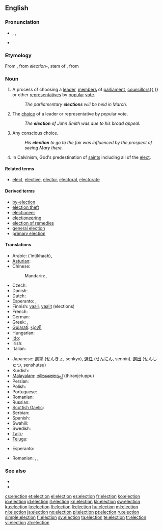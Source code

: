 {{slim-wikipedia|Election (disambiguation)}}
{{also|élection}}
==English==

===Pronunciation===
* {{enPR|ĭ-lĕk'shən}}, {{IPA|/ɪˈlekʃ(ə)n/}}, {{SAMPA|/I"lekS(@)n/}}
* {{audio|En-us-election.ogg|Audio (US)}}

===Etymology===
From {{etyl|xno}} {{term|eleccioun|lang=xno}}, from {{etyl|la}} ''election-'', stem of {{term|electio||lang=la|choice, selection}}, from {{term|eligo|eligere|lang=la|pluck out, choose}}

===Noun===
{{en-noun}}

# A process of choosing a [[leader]], [[member]]s of [[parliament]], [[councillor]]s{{,}} or other [[representative]]s by [[popular]] [[vote]].
#: ''The parliamentary '''elections''' will be held in March.''
# The [[choice]] of a leader or representative by popular vote.
#: ''The '''election''' of John Smith was due to his broad appeal.''
# Any conscious choice.
#: ''His '''election''' to go to the fair was influenced by the prospect of seeing Mary there.''
# {{theology}} In Calvinism, God's predestination of [[saints]] including all of the [[elect]].

====Related terms====
* [[elect]], [[elective]], [[elector]], [[electoral]], [[electorate]]

====Derived terms====
* [[by-election]]
* [[election theft]]
* [[electioneer]]
* [[electioneering]]
* [[election of remedies]]
* [[general election]]
* [[primary election]]

====Translations====
{{trans-top|process of choosing a new leader or representatives}}
* Arabic: {{t-|ar|انتخاب|m|alt=إنْتِخاب}} ('intikhaab), {{t-|ar|انتخابات}}
* [[Asturian]]: {{t|ast|eleicion|f}}
* Chinese:
*: Mandarin: {{t-|cmn|選舉|sc=Hani}}, {{t-|cmn|选举|tr=xuǎnjǔ|sc=Hani}}
* Czech: {{t+|cs|volba|f}}
* Danish: {{t-|da|valg|n}}
* Dutch: {{t+|nl|verkiezing|f}}
* Esperanto: {{t-|eo|elekto|xs=Esperanto}}, {{t|eo|balotado}}
* Finnish: [[vaali]], [[vaalit]] (elections)
* French: {{t+|fr|élection|f}}
* German: {{t+|de|Wahl|f}}
* Greek: {{t+|el|εκλογή|f|tr=eklogí}}, {{t|el|εκλογές|f|p|tr=eklogés}}
* [[Gujarati]]: [[ચૂંટણી]]
* Hungarian: {{t+|hu|választás}}
* [[Ido]]: {{t+|io|elekto|xs=Ido}}
* Irish: {{t-|ga|toghchán|m|xs=Irish}}
* Italian: {{t+|it|elezione|f}}
{{trans-mid}}
* Japanese: [[選挙]] (せんきょ, senkyo), [[選任]] (せんにん, sennin), [[選出]] (せんしゅつ, senshutsu)
* Kurdish: {{ku-Arab|[[هه‌ڵبژاردن]]}}
* [[Malayalam]]: [[തിരഞ്ഞെടുപ്പ്]] (thiranjetuppu)
* Persian: {{t|fa|انتخابات|sc=fa-Arab}}
* Polish: {{t+|pl|wybory|p}}
* Portuguese: {{t+|pt|eleição|f}}
* Romanian: {{t|ro|alegere|f}}
* Russian: {{t+|ru|выборы|m|p|tr=výbory}}
* [[Scottish Gaelic]]: {{t-|gd|taghadh|m|xs=Scottish Gaelic}}
* Serbian: {{t|sr|Izbori|p|tr=Izbori|sc=Cyrl}}
* Spanish: {{t-|es|elección|f}}
* Swahili: {{t+|sw|uchaguzi|xs=Swahili}}
* Swedish: {{t+|sv|val|n}}
* [[Tajik]]: {{t|tg|зинтихобот|sc=Cyrl}}
* [[Telugu]]: {{t|te|ఎన్నిక|tr=ennika}}
{{trans-bottom}}
{{trans-top|choice of a leader or representatives}}
* Esperanto: {{t|eo|elektado}}
{{trans-mid}}
* Romanian: {{t|ro|alegere|f}}, {{t|ro|selecție|f}}, {{t|ro|desemnare|f}}
{{trans-bottom}}
{{trans-top|conscious choice}}
{{trans-mid}}
{{trans-bottom}}

===See also===
* {{pedia|Election}}
* {{pedia|Predestination}}

[[cs:election]]
[[et:election]]
[[el:election]]
[[es:election]]
[[fr:election]]
[[ko:election]]
[[io:election]]
[[id:election]]
[[it:election]]
[[kn:election]]
[[kk:election]]
[[sw:election]]
[[ku:election]]
[[lo:election]]
[[lt:election]]
[[li:election]]
[[hu:election]]
[[ml:election]]
[[nl:election]]
[[ja:election]]
[[no:election]]
[[pl:election]]
[[pt:election]]
[[ru:election]]
[[simple:election]]
[[fi:election]]
[[sv:election]]
[[ta:election]]
[[te:election]]
[[tr:election]]
[[vi:election]]
[[zh:election]]